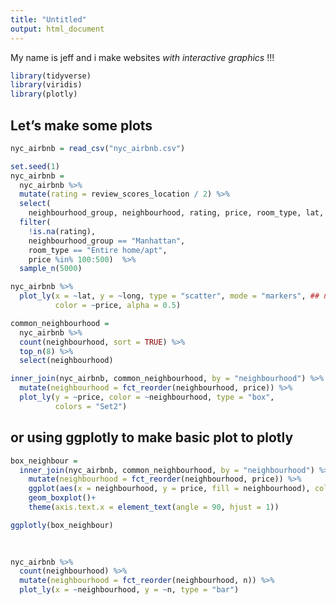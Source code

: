 ```yaml
---
title: "Untitled"
output: html_document
---
```


My name is jeff and i make websites _with interactive graphics_ !!!


```r
library(tidyverse)
library(viridis)
library(plotly)
```



## Let's make some plots


```r
nyc_airbnb = read_csv("nyc_airbnb.csv")
```



```r
set.seed(1)
nyc_airbnb = 
  nyc_airbnb %>% 
  mutate(rating = review_scores_location / 2) %>%
  select(
    neighbourhood_group, neighbourhood, rating, price, room_type, lat, long) %>%
  filter(
    !is.na(rating), 
    neighbourhood_group == "Manhattan",
    room_type == "Entire home/apt",
    price %in% 100:500)  %>% 
  sample_n(5000)
```

```r
nyc_airbnb %>% 
  plot_ly(x = ~lat, y = ~long, type = "scatter", mode = "markers", ## need ~ before variables
          color = ~price, alpha = 0.5)
```

```r
common_neighbourhood = 
  nyc_airbnb %>% 
  count(neighbourhood, sort = TRUE) %>% 
  top_n(8) %>% 
  select(neighbourhood)

inner_join(nyc_airbnb, common_neighbourhood, by = "neighbourhood") %>% 
  mutate(neighbourhood = fct_reorder(neighbourhood, price)) %>% 
  plot_ly(y = ~price, color = ~neighbourhood, type = "box",
          colors = "Set2")

```

## or using ggplotly to make basic plot to plotly

```r
box_neighbour = 
  inner_join(nyc_airbnb, common_neighbourhood, by = "neighbourhood") %>% 
    mutate(neighbourhood = fct_reorder(neighbourhood, price)) %>% 
    ggplot(aes(x = neighbourhood, y = price, fill = neighbourhood), color = "blue") + 
    geom_boxplot()+
    theme(axis.text.x = element_text(angle = 90, hjust = 1))

ggplotly(box_neighbour)
    
  
```



```r
nyc_airbnb %>% 
  count(neighbourhood) %>% 
  mutate(neighbourhood = fct_reorder(neighbourhood, n)) %>% 
  plot_ly(x = ~neighbourhood, y = ~n, type = "bar")
```
